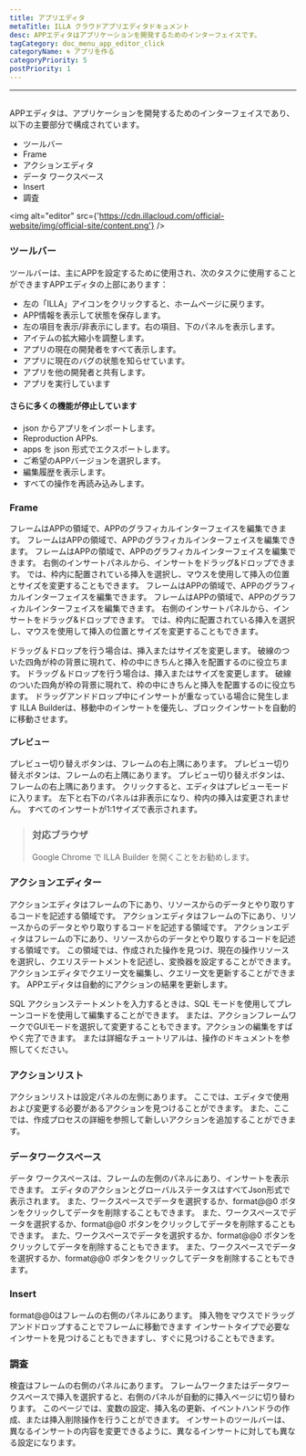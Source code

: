 ```yaml
---
title: アプリエディタ
metaTitle: ILLA クラウドアプリエディタドキュメント
desc: APPエディタはアプリケーションを開発するためのインターフェイスです。
tagCategory: doc_menu_app_editor_click
categoryName: 🌀 アプリを作る
categoryPriority: 5
postPriority: 1
---
```


* * *

## <h2 hidden>App editor</h2>

APPエディタは、アプリケーションを開発するためのインターフェイスであり、以下の主要部分で構成されています。

-   ツールバー
-   Frame
-   アクションエディタ
-   データ ワークスペース
-   Insert
-   調査

<img alt="editor" src={'https://cdn.illacloud.com/official-website/img/official-site/content.png'} />

### ツールバー

ツールバーは、主にAPPを設定するために使用され、次のタスクに使用することができますAPPエディタの上部にあります：

-   左の「ILLA」アイコンをクリックすると、ホームページに戻ります。
-   APP情報を表示して状態を保存します。
-   左の項目を表示/非表示にします。右の項目、下のパネルを表示します。
-   アイテムの拡大縮小を調整します。
-   アプリの現在の開発者をすべて表示します。
-   アプリに現在のバグの状態を知らせています。
-   アプリを他の開発者と共有します。
-   アプリを実行しています

#### さらに多くの機能が停止しています

-   json からアプリをインポートします。
-   Reproduction APPs.
-   apps を json 形式でエクスポートします。
-   ご希望のAPPバージョンを選択します。
-   編集履歴を表示します。
-   すべての操作を再読み込みします。

[//]: # "[Image]"

### Frame

フレームはAPPの領域で、APPのグラフィカルインターフェイスを編集できます。 フレームはAPPの領域で、APPのグラフィカルインターフェイスを編集できます。 フレームはAPPの領域で、APPのグラフィカルインターフェイスを編集できます。 右側のインサートパネルから、インサートをドラッグ&ドロップできます。 では、枠内に配置されている挿入を選択し、マウスを使用して挿入の位置とサイズを変更することもできます。 フレームはAPPの領域で、APPのグラフィカルインターフェイスを編集できます。 フレームはAPPの領域で、APPのグラフィカルインターフェイスを編集できます。 右側のインサートパネルから、インサートをドラッグ&ドロップできます。 では、枠内に配置されている挿入を選択し、マウスを使用して挿入の位置とサイズを変更することもできます。

ドラッグ＆ドロップを行う場合は、挿入またはサイズを変更します。 破線のついた四角が枠の背景に現れて、枠の中にきちんと挿入を配置するのに役立ちます。 ドラッグ＆ドロップを行う場合は、挿入またはサイズを変更します。 破線のついた四角が枠の背景に現れて、枠の中にきちんと挿入を配置するのに役立ちます。 ドラッグアンドドロップ中にインサートが重なっている場合に発生します ILLA Builderは、移動中のインサートを優先し、ブロックインサートを自動的に移動させます。

#### プレビュー

プレビュー切り替えボタンは、フレームの右上隅にあります。 プレビュー切り替えボタンは、フレームの右上隅にあります。 プレビュー切り替えボタンは、フレームの右上隅にあります。 クリックすると、エディタはプレビューモードに入ります。 左下と右下のパネルは非表示になり、枠内の挿入は変更されません。 すべてのインサートが1:1サイズで表示されます。

> ### 対応ブラウザ
>
> Google Chrome で ILLA Builder を開くことをお勧めします。

### アクションエディター

アクションエディタはフレームの下にあり、リソースからのデータとやり取りするコードを記述する領域です。 アクションエディタはフレームの下にあり、リソースからのデータとやり取りするコードを記述する領域です。 アクションエディタはフレームの下にあり、リソースからのデータとやり取りするコードを記述する領域です。 この領域では、作成された操作を見つけ、現在の操作リソースを選択し、クエリステートメントを記述し、変換器を設定することができます。 アクションエディタでクエリー文を編集し、クエリー文を更新することができます。 APPエディタは自動的にアクションの結果を更新します。

SQL アクションステートメントを入力するときは、SQL モードを使用してプレーンコードを使用して編集することができます。 または、アクションフレームワークでGUIモードを選択して変更することもできます。アクションの編集をすばやく完了できます。 または詳細なチュートリアルは、操作のドキュメントを参照してください。

### アクションリスト

アクションリストは設定パネルの左側にあります。 ここでは、エディタで使用および変更する必要があるアクションを見つけることができます。 また、ここでは、作成プロセスの詳細を参照して新しいアクションを追加することができます。

### データワークスペース

データ ワークスペースは、フレームの左側のパネルにあり、インサートを表示できます。 エディタのアクションとグローバルステータスはすべてJson形式で表示されます。 また、ワークスペースでデータを選択するか、format@@0 ボタンをクリックしてデータを削除することもできます。 また、ワークスペースでデータを選択するか、format@@0 ボタンをクリックしてデータを削除することもできます。 また、ワークスペースでデータを選択するか、format@@0 ボタンをクリックしてデータを削除することもできます。 また、ワークスペースでデータを選択するか、format@@0 ボタンをクリックしてデータを削除することもできます。

### Insert

format@@0はフレームの右側のパネルにあります。 挿入物をマウスでドラッグアンドドロップすることでフレームに移動できます インサートタイプで必要なインサートを見つけることもできますし、すぐに見つけることもできます。

[//]: # "[Image]"

### 調査

検査はフレームの右側のパネルにあります。 フレームワークまたはデータワークスペースで挿入を選択すると、右側のパネルが自動的に挿入ページに切り替わります。 このページでは、変数の設定、挿入名の更新、イベントハンドラの作成、または挿入削除操作を行うことができます。 インサートのツールバーは、異なるインサートの内容を変更できるように、異なるインサートに対しても異なる設定になります。
